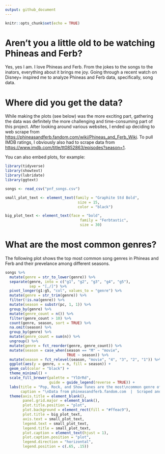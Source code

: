 ```yaml
---
output: github_document
---
```


```r
knitr::opts_chunk$set(echo = TRUE)
```

# Aren't you a little old to be watching Phineas and Ferb?

Yes, yes I am. I love Phineas and Ferb. From the jokes to the songs to the inators, everything about it brings me joy. Going through a recent watch on Disney+ inspired me to analyze Phineas and Ferb data, specifically, song data.

# Where did you get the data?

While making the plots (see below) was the more exciting part, gathering the data was definitely the more challenging and time-consuming part of this project. After looking around various websites, I ended up deciding to web scrape from <https://phineasandferb.fandom.com/wiki/Phineas_and_Ferb_Wiki>. To pull IMDB ratings, I obviously also had to scrape data from <https://www.imdb.com/title/tt0852863/episodes?season=1>.

You can also embed plots, for example:

```r
library(tidyverse)
library(showtext)
library(lubridate)
library(ggtext)
```

```r
songs <- read_csv("pnf_songs.csv")
```

```r
small_plot_text <- element_text(family = "Graphite Std Bold", 
                                 size = 15,
                                 color = "black")

big_plot_text <- element_text(face = "bold", 
                                  family = "Ferbtastic",
                                  size = 30)
```

# What are the most common genres?

The following plot shows the top most common song genres in Phineas and Ferb and their prevelance among different seasons.

```r
songs %>% 
  mutate(genre = str_to_lower(genre)) %>% 
  separate(genre, into = c("g1", "g2", "g3", "g4", "g5"),
           sep = "[,/]") %>% 
  pivot_longer(g1:g5, "col", values_to = "genre") %>% 
  mutate(genre = str_trim(genre)) %>% 
  filter(!is.na(genre)) %>% 
  mutate(season = substr(pc, 1, 1)) %>% 
  group_by(genre) %>% 
  mutate(genre_count = n()) %>% 
  filter(genre_count > 10) %>% 
  count(genre, season, sort = TRUE) %>% 
  na.omit(season) %>% 
  group_by(genre) %>% 
  mutate(genre_count = sum(n)) %>% 
  ungroup() %>% 
  mutate(genre = fct_reorder(genre, genre_count)) %>% 
  mutate(season = case_when(season == "M" ~ "movie", 
                            TRUE ~ season)) %>% 
  mutate(season = fct_relevel(season, "movie", "4", "3", "2", "1")) %>% 
  ggplot(aes(y = genre, x = n, fill = season)) + 
  geom_col(color = "black") + 
  theme_minimal() + 
  scale_fill_brewer(palette = "YlOrRd", 
                    guide = guide_legend(reverse = TRUE)) + 
  labs(title = "Pop, Rock, and Show Tunes are the most\ncommon genre of P&F songs",
       caption = "\nData from phineasandferb.fandom.com  |  Scraped and Visualized by @PhilliPhresh") + 
  theme(axis.title = element_blank(), 
        panel.grid.major = element_blank(), 
        plot.title.position = "plot",
        plot.background = element_rect(fill = "#ffeac9"),
        plot.title = big_plot_text,
        axis.text = small_plot_text,
        legend.text = small_plot_text,
        legend.title = small_plot_text, 
        plot.caption = element_text(hjust = 1),
        plot.caption.position = "plot", 
        legend.direction = "horizontal", 
        legend.position = c(.65, .15))
```